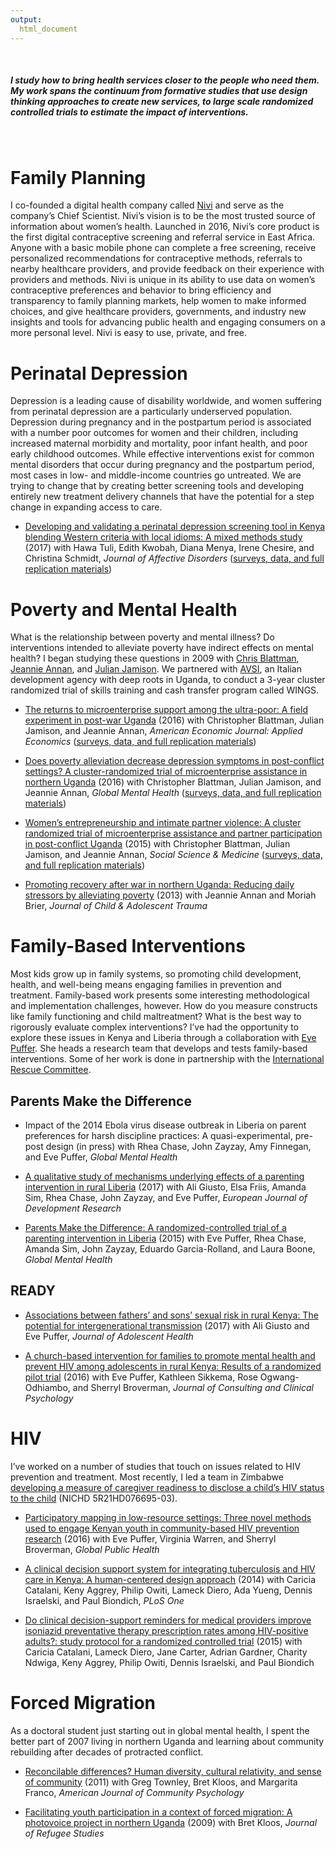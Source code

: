 ```yaml
---
output:
  html_document
---
```


<br>

<h5>
I study how to bring health services closer to the people who need them. My work spans the continuum from formative studies that use design thinking approaches to create new services, to large scale randomized controlled trials to estimate the impact of interventions.
</h5>

<br>

# Family Planning

I co-founded a digital health company called [Nivi](https://www.nivi.io/) and serve as the company's Chief Scientist. Nivi’s vision is to be the most trusted source of information about women’s health. Launched in 2016, Nivi’s core product is the first digital contraceptive screening and referral service in East Africa. Anyone with a basic mobile phone can complete a free screening, receive personalized recommendations for contraceptive methods, referrals to nearby healthcare providers, and provide feedback on their experience with providers and methods. Nivi is unique in its ability to use data on women’s contraceptive preferences and behavior to bring efficiency and transparency to family planning markets, help women to make informed choices, and give healthcare providers, governments, and industry new insights and tools for advancing public health and engaging consumers on a more personal level. Nivi is easy to use, private, and free.

# Perinatal Depression

Depression is a leading cause of disability worldwide, and women suffering from perinatal depression are a particularly underserved population. Depression during pregnancy and in the postpartum period is associated with a number poor outcomes for women and their children, including increased maternal morbidity and mortality, poor infant health, and poor early childhood outcomes. While effective interventions exist for common mental disorders that occur during pregnancy and the postpartum period, most cases in low- and middle-income countries go untreated. We are trying to change that by creating better screening tools and developing entirely new treatment delivery channels that have the potential for a step change in expanding access to care.

* [Developing and validating a perinatal depression screening tool in Kenya blending Western criteria with local idioms: A mixed methods study](https://urldefense.proofpoint.com/v2/url?u=https-3A__authors.elsevier.com_a_1WBWy-5F3m9tfYnN&d=DwMFaQ&c=imBPVzF25OnBgGmVOlcsiEgHoG1i6YHLR0Sj_gZ4adc&r=Xnx2OUnha37evUh4dXebwfOFyRdFP6E6dmaGsqPyeqs&m=tJX-6xxmamRc5GPfQIRWMBbTj6DpGVKssgYBN_oV1z8&s=vYKJbED3_6bu0Lm5mr9n3ZQF-3ECalXF4GUwKujtJfQ&e=) (2017) with Hawa Tuli, Edith Kwobah, Diana Menya, Irene Chesire, and Christina Schmidt, *Journal of Affective Disorders* ([surveys, data, and full replication materials](https://ericpgreen.github.io/pdeps))

# Poverty and Mental Health

What is the relationship between poverty and mental illness? Do interventions intended to alleviate poverty have indirect effects on mental health? I began studying these questions in 2009 with [Chris Blattman](https://chrisblattman.com/), [Jeannie Annan](http://jeannieannan.com/), and [Julian Jamison](https://www.linkedin.com/in/julian-jamison-733b36/). We partnered with [AVSI](https://www.avsi.org/en/), an Italian development agency with deep roots in Uganda, to conduct a 3-year cluster randomized trial of skills training and cash transfer program called WINGS.

* [The returns to microenterprise support among the ultra-poor: A field experiment in post-war Uganda](https://www.researchgate.net/profile/Eric_Green5/publication/299501234_The_Returns_to_Microenterprise_Support_Among_the_Ultra-poor_A_Field_Experiment_in_Post-war_Uganda/links/570cd2b608ae2b772e41ef56/The-Returns-to-Microenterprise-Support-Among-the-Ultra-poor-A-Field-Experiment-in-Post-war-Uganda.pdf?_iepl%5BhomeFeedViewId%5D=MoAUZMqV1rb0eITidsjnMZAv&_iepl%5Bcontexts%5D%5B0%5D=pcfhf&_iepl%5BinteractionType%5D=publicationDownload&origin=publication_detail&ev=pub_int_prw_xdl&msrp=8PQGqcj6OXlfVR5BAKxq7dmAS4gLCdPljhC8A59WHIlTL1OQ1_WAZ3EvDC1DvhYfAmCsZql_3AdhKmbLSs2C9pMR-fKl5T-9refMh0a6T3ew5PXxlqqdRySS.LPx4xXWn9_qvU9FfxOtQJY7znkFi46ekz6NH7PQplMJ4GfM6gwXBfHUI3E1zMKDiFhlRMs1v-8q4pDJutHz3sJB-Gk4c54v9inq0UQ.RL4CemZWu8g6_Kq2-ZGm6gmFjp8uK49jet8pPCgnJkwuGnftJTEL4ksIqIEhn452x4hOhOswLUj2u54HNmei11YkjK0Fu7a8xD3HYQ.OlqJA5LnVoBZJKMs5r5v9txzrCLUcTdi-V3cjqNe0qGe9FQreMR4cORd1BSFq8YMNORgeNNCZT8XT4QA29fzaaFfeN9ywpqVbW6oZg) (2016) with Christopher Blattman, Julian Jamison, and Jeannie Annan, *American Economic Journal: Applied Economics* ([surveys, data, and full replication materials](https://dataverse.harvard.edu/dataset.xhtml?persistentId=doi:10.7910/DVN/QA0R1O))

* [Does poverty alleviation decrease depression symptoms in post-conflict settings? A cluster-randomized trial of microenterprise assistance in northern Uganda](https://www.researchgate.net/profile/Julian_Jamison/publication/296478618_Does_poverty_alleviation_decrease_depression_symptoms_in_post-conflict_settings_A_cluster-randomized_trial_of_microenterprise_assistance_in_Northern_Uganda/links/5706e51208aefb22b0934873/Does-poverty-alleviation-decrease-depression-symptoms-in-post-conflict-settings-A-cluster-randomized-trial-of-microenterprise-assistance-in-Northern-Uganda.pdf?_iepl%5BhomeFeedViewId%5D=dbTbUBcGwY8bM5Vcfc5dmUUj&_iepl%5Bcontexts%5D%5B0%5D=pcfhf&_iepl%5BinteractionType%5D=publicationDownload&origin=publication_detail&ev=pub_int_prw_xdl&msrp=2oifQnVl3yBbPOHQO3ixWHE9PnSfZTQUXDn_Htr9H82bLqsqWoL9RksxECv8N3Zv8ctkNdRQhUwcZWTPPMQMArKdq-1K_JxNE1_rr4GYirQZyJmNp310PZlC.sBOLf6GLJrjCbS7mBJKh8SR3G671x0AolscCR_0RpqAxdrFrayQ-OT4riirT8inB74YTXBCRFgfPMnXk3g1Qe4oHjBTdxjxz1KSfzw.Nl2iBCSOD5jsL3xwEkx0PNf4Ou57jxouoGUWaomqC0qpgCA-OwoO7E71wZyhc31UeIwhhbuVaF5fkWo9AcBGA8Dm0dIXnQWqBtsffg.JmqRaedH43ludNhV4wINykPalvCMpa76_fZVouakFeHdgp1IKcakU_d82lSO9c939OMZsxNRawX-JDzyW-I7DJnlXUiB3gCtvcR6VA) (2016) with Christopher Blattman, Julian Jamison, and Jeannie Annan, *Global Mental Health* ([surveys, data, and full replication materials](https://dataverse.harvard.edu/dataset.xhtml?persistentId=doi:10.7910/DVN/QA0R1O))

* [Women’s entrepreneurship and intimate partner violence: A cluster randomized trial of microenterprise assistance and partner participation in post-conflict Uganda](https://www.researchgate.net/profile/Eric_Green5/publication/275046325_Women%27s_entrepreneurship_and_intimate_partner_violence_A_cluster_randomized_trial_of_microenterprise_assistance_and_partner_participation_in_post-conflict_Uganda_SSM-D-14-01580R1/links/5a121a430f7e9bd1b2c10035/Womens-entrepreneurship-and-intimate-partner-violence-A-cluster-randomized-trial-of-microenterprise-assistance-and-partner-participation-in-post-conflict-Uganda-SSM-D-14-01580R1.pdf?origin=publication_detail&ev=pub_int_prw_xdl&msrp=svrD-azNiDk00uzI5mO08ly2JmI2-AZ-Xnl4QucHhXjeCoYi5-bVngHPtIiMZd4oOq6d8ukRhmceEb7VMD5p0RGFi4_8Nsu9pOulfhSvTKugydZYcTjg4Gka.83YIbJMHHADIGNb-Wy80ywPbIcoQ8wtn7EvfxdqN-JDz60nSdYrPy9D5AlqBhYRlJ3DvTeN9lhE59dVVYYjHv8BlMLrfbxKk3AHJhA.yQinGWvNPusitrMOomIGKuQd07tZk5u_55GkdnjFN0TrhH23XFBCa0zbu7hDapIPk9s4Xd8WGErW0qPoPrnJpINCOK5EfK-0Z7tFFQ.fbUMCS8x3a8N4hwG3Vd83QxtqeuAL-Y0S0RLb3le7pRRItgCvL_7PzrE4FkL3vhdZu0Id3Y6MFvL7MXJl9YWYttyllwgf6HlgpoA2Q) (2015) with Christopher Blattman, Julian Jamison, and Jeannie Annan, *Social Science & Medicine* ([surveys, data, and full replication materials](https://dataverse.harvard.edu/dataset.xhtml?persistentId=doi:10.7910/DVN/QA0R1O))

* [Promoting recovery after war in northern Uganda: Reducing daily stressors by alleviating poverty](https://www.researchgate.net/profile/Eric_Green5/publication/271754226_Promoting_Recovery_After_War_in_Northern_Uganda_Reducing_Daily_Stressors_by_Alleviating_Poverty/links/570cd66108aec783ddcd2cc2/Promoting-Recovery-After-War-in-Northern-Uganda-Reducing-Daily-Stressors-by-Alleviating-Poverty.pdf?_iepl%5BhomeFeedViewId%5D=BPnLMGN1L6B8aVZP81Khb8qNC571CjAzJ2JN&_iepl%5Bcontexts%5D%5B0%5D=pcfhf&_iepl%5BinteractionType%5D=publicationDownload&origin=publication_detail&ev=pub_int_prw_xdl&msrp=Q2r4Ur9tbNuXhPNfA1x22FzcFE4nMaub1FleaVuk0TTNwI_gkTew1ygpW1DdFdE_sOVIHIh43mCAkSinnGra-I3vg9DmxzHPzdx5b1Kq9g44EFQtfcGlD3bi.6J0HGEh_JNQmGHEge4Ln0qjdHZxZV1CWwLW6Gw5eZyIq6nfDweI0J6FdF1VByPTOXb6s47WQoHHn2Dt8yEcYKYWxRNFZrUuaiWWYTQ.7l_wbdZd_OFb7pDp49NojkKzBU_CQE9mOxTfWFmuy_zUG5mQd_64V1QHT2o-YKAHnc56Fg8KV9m4P0ZiBmBXdPPt76mRW5NH4w1Qdw.XPR1H0AHpfZd2VN55ofD2tlnC8KYPJoZOnKGmBS5CBSAmklhuZT-AGpTFzd1R0S3oXQGWuE7r5qfHcsGn4H8yv9Afiul33xFEBLeOQ) (2013) with Jeannie Annan and Moriah Brier, *Journal of Child & Adolescent Trauma*

# Family-Based Interventions

Most kids grow up in family systems, so promoting child development, health, and well-being means engaging families in prevention and treatment. Family-based work presents some interesting methodological and implementation challenges, however. How do you measure constructs like family functioning and child maltreatment? What is the best way to rigorously evaluate complex interventions? I've had the opportunity to explore these issues in Kenya and Liberia through a collaboration with [Eve Puffer](http://globalhealth.duke.edu/people/faculty/puffer-eve). She heads a research team that develops and tests family-based interventions. Some of her work is done in partnership with the [International Rescue Committee](https://www.rescue.org/).

## Parents Make the Difference

* Impact of the 2014 Ebola virus disease outbreak in Liberia on parent preferences for harsh discipline practices: A quasi-experimental, pre-post design (in press) with Rhea Chase, John Zayzay, Amy Finnegan, and Eve Puffer, *Global Mental Health*

* [A qualitative study of mechanisms underlying effects of a parenting intervention in rural Liberia](https://www.researchgate.net/profile/Ali_Giusto/publication/319920721_A_Qualitative_Study_of_Mechanisms_Underlying_Effects_of_a_Parenting_Intervention_in_Rural_Liberia/links/5a123f180f7e9bd1b2c10257/A-Qualitative-Study-of-Mechanisms-Underlying-Effects-of-a-Parenting-Intervention-in-Rural-Liberia.pdf?_iepl%5BhomeFeedViewId%5D=766DrFNBhtCx1DxzRY7XDwW0&_iepl%5Bcontexts%5D%5B0%5D=pcfhf&_iepl%5BinteractionType%5D=publicationDownload&origin=publication_detail&ev=pub_int_prw_xdl&msrp=Ixc9CBwVaBQ8hOc8ownpMjgggCEhZ3O7c_WDzBNNgBE48CXGMjgj8hqVlsmlWe0ck2Czozj-qWpuCRUBhEkM2UFUxo_zIF5axkreDJdIbB0uyuTzqsLV4pmU.yqLkLqmF4MQ0kM6v-tVXp88gxdMcBMwTasJNThcyaPb-Cp5GKqtg-MBz4iB6xqk7Omwpy6fdDpb_33cXkMCrItk6jwuBKD3uRccXsQ.Ul_cgyObx5-jzx_gkTuB-PoV7kMUP1kmSlDvPPI2exEdqpiYxBDla4lzFFcgQ3OXi0x4cepM-MsYXjyNum9s_zae2edm0hH23_IoHQ.wlCYlhAYXlkUNKO6AzCI4JYkEUlUrNIYYHlDcHewrflek0eR4yD5yvD01KuyJ_gdrTHRnsm5kr7adIvRe6lMA0pinyqvdj7TvQqcfw) (2017) with Ali Giusto, Elsa Friis, Amanda Sim, Rhea Chase, John Zayzay, and Eve Puffer, *European Journal of Development Research*

* [Parents Make the Difference: A randomized-controlled trial of a parenting intervention in Liberia](https://www.researchgate.net/profile/Eve_Puffer/publication/282553023_Parents_make_the_difference_a_randomized-controlled_trial_of_a_parenting_intervention_in_Liberia/links/563e7b7708ae8d65c01439ae/Parents-make-the-difference-a-randomized-controlled-trial-of-a-parenting-intervention-in-Liberia.pdf?_iepl%5BhomeFeedViewId%5D=CKB0Oqufk509FOBk9Zk0Njn8&_iepl%5Bcontexts%5D%5B0%5D=pcfhf&_iepl%5BinteractionType%5D=publicationDownload&origin=publication_detail&ev=pub_int_prw_xdl&msrp=IhXIv92MLcAi61q4TuHOsCNbn6XoIkAkbGxR6n4enRFYDG_hMAq-GYMtdROXSkKwC3azGk1DyU-DN9RamouLHA87qltU3Wt1nGEtWFxaZepnSylLebs7jiRp.JlhFNfgPCphO2MHLRaw_lZjvocbcNEcvJpgjo0l986UFAy7oItfsoXbhzoqghZFa0xoxIRS4l9eCeVmiej4mQol2ICkp4dG4O7BWsw.pFLHb-WAAQBTACcKYCqwq8Yk3mgiU3j-kfskYtgwRvkmcLOmWub_WHmDZlBEKXbaCqmHR7YjgTzDXqcjzRU946xXQs0lfKXLqlavTQ.emsJEBBT6LZKvX75qwYel7Z9goQEj3jsIuUlX6cxTk-8A45i36oGZxJtse6coPBMs7rNAelx48M1yGce3shioNv3lywK5SVE1tkhKg) (2015) with Eve Puffer, Rhea Chase, Amanda Sim, John Zayzay, Eduardo Garcia-Rolland, and Laura Boone, *Global Mental Health*

## READY

* [Associations between fathers’ and sons’ sexual risk in rural Kenya: The potential for intergenerational transmission](https://www.researchgate.net/profile/Ali_Giusto/publication/315928873_Associations_Between_Fathers%27_and_Sons%27_Sexual_Risk_in_Rural_Kenya_The_Potential_for_Intergenerational_Transmission/links/5a123ff00f7e9bd1b2c10262/Associations-Between-Fathers-and-Sons-Sexual-Risk-in-Rural-Kenya-The-Potential-for-Intergenerational-Transmission.pdf?_iepl%5BhomeFeedViewId%5D=eoJ9erZgaWE7ON0asMo9GGnA&_iepl%5Bcontexts%5D%5B0%5D=pcfhf&_iepl%5BinteractionType%5D=publicationDownload&origin=publication_detail&ev=pub_int_prw_xdl&msrp=FrTR-79FzX4ss8PPVd_1BRRZpsKpgVavPqKLxLDIzPrPCoXwGHXqCBpBrAiX7iULCs8DvQsgTl_w3J_0HTxG-wqYZRv4IwyM52bENb4vC5CPA1MBp6Y0cCTZ.XmYBe-Bg_Rg_FeT-31as8gOzARVCCgrAoNZ3jUwZyn0CtsKBciiLEZbl_bO2W7o4iaJUc3d7wehnPs6evc7IWsKC4QE0e-NZCF5Qsg.E5Irq4laAODZZw_V4oyxIDfAdWKRMxxQhjeDVSt3GTxFcqeVoS77OJbDgxZZWDFCI-DhlSpO4p1DwhMuE8B4_zmcNER7mJ5ZCm_NHA.rT3CCtT18GIUr-wr_Yol6Z9B2j8RxXSHecwTcZvhBNDCfktlvH7Uhau0T8VL7wuBIeW92WRTE90ewbmIBnH5RnANbuHHr9Htt3HTrw) (2017) with Ali Giusto and Eve Puffer, *Journal of Adolescent Health* 

* [A church-based intervention for families to promote mental health and prevent HIV among adolescents in rural Kenya: Results of a randomized pilot trial](https://www.researchgate.net/profile/Eve_Puffer/publication/298798015_A_Church-Based_Intervention_for_Families_to_Promote_Mental_Health_and_Prevent_HIV_Among_Adolescents_in_Rural_Kenya_Results_of_a_Randomized_Trial/links/57216e1d08aea92aff8b2d51/A-Church-Based-Intervention-for-Families-to-Promote-Mental-Health-and-Prevent-HIV-Among-Adolescents-in-Rural-Kenya-Results-of-a-Randomized-Trial.pdf) (2016) with Eve Puffer, Kathleen Sikkema, Rose Ogwang-Odhiambo, and Sherryl Broverman, *Journal of Consulting and Clinical Psychology*

# HIV

I've worked on a number of studies that touch on issues related to HIV prevention and treatment. Most recently, I led a team in Zimbabwe [developing a measure of caregiver readiness to disclose a child's HIV status to the child](https://ericpgreen.github.io/r2d2/) (NICHD 5R21HD076695-03).

* [Participatory mapping in low-resource settings: Three novel methods used to engage Kenyan youth in community-based HIV prevention research](https://www.ncbi.nlm.nih.gov/pmc/articles/PMC5517656/) (2016) with Eve Puffer, Virginia Warren, and Sherryl Broverman, *Global Public Health*

* [A clinical decision support system for integrating tuberculosis and HIV care in Kenya: A human-centered design approach](https://www.ncbi.nlm.nih.gov/pmc/articles/PMC4149343/) (2014) with Caricia Catalani, Keny Aggrey, Philip Owiti, Lameck Diero, Ada Yueng, Dennis Israelski, and Paul Biondich, *PLoS One*

* [Do clinical decision-support reminders for medical providers improve isoniazid preventative therapy prescription rates among HIV-positive adults?: study protocol for a randomized controlled trial](https://www.ncbi.nlm.nih.gov/pmc/articles/PMC4404590/) (2015) with Caricia Catalani, Lameck Diero, Jane Carter, Adrian Gardner, Charity Ndwiga, Keny Aggrey, Philip Owiti, Dennis Israelski, and Paul Biondich

# Forced Migration

As a doctoral student just starting out in global mental health, I spent the better part of 2007 living in northern Uganda and learning about community rebuilding after decades of protracted conflict. 

* [Reconcilable differences? Human diversity, cultural relativity, and sense of community](https://www.researchgate.net/profile/Eric_Green5/publication/47556632_Reconcilable_Differences_Human_Diversity_Cultural_Relativity_and_Sense_of_Community/links/570cd8cb08ae2b772e4257b3/Reconcilable-Differences-Human-Diversity-Cultural-Relativity-and-Sense-of-Community.pdf?origin=fulltextSources_direct) (2011) with Greg Townley, Bret Kloos, and Margarita Franco, *American Journal of Community Psychology*

* [Facilitating youth participation in a context of forced migration: A photovoice project in northern Uganda](https://www.researchgate.net/profile/Eric_Green5/publication/235916533_Facilitating_Youth_Participation_in_a_Context_of_Forced_Migration_A_Photovoice_Project_in_Northern_Uganda/links/570cda3208ae2b772e426fd8/Facilitating-Youth-Participation-in-a-Context-of-Forced-Migration-A-Photovoice-Project-in-Northern-Uganda.pdf?_iepl%5BhomeFeedViewId%5D=WkPxBdMCuMMwgqwtksSDT7De&_iepl%5Bcontexts%5D%5B0%5D=pcfhf&_iepl%5BinteractionType%5D=publicationDownload&origin=publication_detail&ev=pub_int_prw_xdl&msrp=YCcc6u80GSa8MYF04DcxgiZAoV7hsxDgYl7DZ7cCqJOgcZpvZpuYFh-KXNSM00Qyw1k7wyq-p9-FC1B3xo8RZ9HszrET0b1FXe_ljuVYdNYuYZsd2fyxe08k.4UXCyx87jlsN7IMndRkVtmFmnMFQ_Ea0ovBU2Uk-PHcOuUlN1AN0weZoO5dyrxiv9cPhTzd4uuP0iMg1LY6rjZqaXshduNcfVvLpRg.vwL6K7U26nQU9EnjAdL3Ttf4BAG_BR-HBpPkphjP1Zc1klCmyKyoC4PEzSyUx14ETMUomTjlXNpsBtbPyPxmXjLACkXcWpdn5ZUMMw.MbUR02TDAwZgd4cIWSTzvGewXIjmZnhXI0vWXOQA-mt_rJdXPKuD1XkZidy-4RudxUkvgR3ZotnxusO4k1RIpI56ahEmYEIF0YHCQA) (2009) with Bret Kloos, *Journal of Refugee Studies*